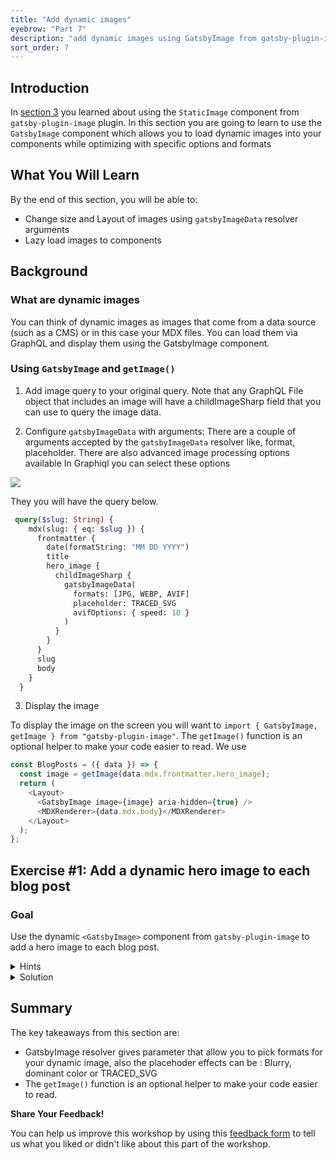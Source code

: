 ```yaml
---
title: "Add dynamic images"
eyebrow: "Part 7"
description: "add dynamic images using GatsbyImage from gatsby-plugin-image"
sort_order: 7
---
```



## Introduction

In [section 3](/part-3/) you learned about using the `StaticImage` component from `gatsby-plugin-image` plugin. In this section you are going to learn to use the `GatsbyImage` component which
allows you to load dynamic images into your components while optimizing with specific options and formats

## What You Will Learn

By the end of this section, you will be able to:

- Change size and Layout of images using `gatsbyImageData` resolver arguments
- Lazy load images to components 

## Background

### What are dynamic images 

You can think of dynamic images as images that come from a data source (such as a CMS) or in this case your MDX files. You can load them via GraphQL and display them using the GatsbyImage component.

### Using `GatsbyImage` and `getImage()`

1. Add image query to your original query. Note that any GraphQL File object that includes an image will have a childImageSharp field that you can use to query the image data.

2. Configure `gatsbyImageData` with arguments: There are a couple of arguments accepted by the `gatsbyImageData` resolver like, format, placeholder. There are also advanced image processing options available
   In Graphiql you can select these options

![](./image-parameter-query.png) 

They you will have the query below. 

```graphql
 query($slug: String) {
    mdx(slug: { eq: $slug }) {
      frontmatter {
        date(formatString: "MM DD YYYY")
        title
        hero_image {
          childImageSharp {
            gatsbyImageData(
              formats: [JPG, WEBP, AVIF]
              placeholder: TRACED_SVG
              avifOptions: { speed: 10 }
            )
          }
        }
      }
      slug
      body
    }
  }

```
3. Display the image

To display the image on the screen you will want to `import { GatsbyImage, getImage } from "gatsby-plugin-image"`.
The `getImage()` function is an optional helper to make your code easier to read. We use 

```javascript
const BlogPosts = ({ data }) => {
  const image = getImage(data.mdx.frontmatter.hero_image);
  return (
    <Layout>
      <GatsbyImage image={image} aria-hidden={true} />
      <MDXRenderer>{data.mdx.body}</MDXRenderer>
    </Layout>
  );
};

```


## Exercise #1: Add a dynamic hero image to each blog post

### Goal

Use the dynamic `<GatsbyImage>` component from `gatsby-plugin-image` to add a hero image to each blog post.

<details>
  <summary>Hints</summary>

1. Download a hero image for each blog post, and put them in your `/blog` folder.
1. Create a new field in the front matter for each `.mdx` file with the relative path to the hero image.
1. Use the `<GatsbyImage>` component and `getImage()` function to render the hero image in your blog post template.
  
</details>

<details>
  <summary>Solution</summary>

You'll learn more if you work through the exercise on your own.

But if you get stuck, here's [one possible solution](https://gist.github.com/Ekwuno/9c023648c4190b35f0e7ace9ae84b9d0).


</details>


## Summary

The key takeaways from this section are:
- GatsbyImage resolver gives parameter that allow you to pick formats for your dynamic image, also the placehoder effects can be : Blurry, dominant color or TRACED_SVG
- The `getImage()` function is an optional helper to make your code easier to read.

<Calloutbox>

**Share Your Feedback!**

You can help us improve this workshop by using this [feedback form](https://docs.google.com/forms/d/e/1FAIpQLScQSMjKfAaukPiiwvPTpIG3nKEF5pjY0Y_nZX6TGj0L9Tx31w/viewform?usp=pp_url&entry.2075407804=Part+7) to tell us what you liked or didn't like about this part of the workshop.

</Calloutbox>

<PreviousNext prevTo="/part-6" prevText="Part 6" />
